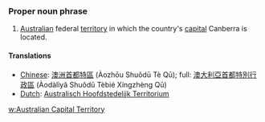 ===Proper noun phrase===
#[[Australia]]n federal [[territory]] in which the country's [[capital]] Canberra is located.
====Translations====
*[[Chinese]]: [[澳洲首都特區]] (Àozhōu Shuǒdū Tè Qū); full: [[澳大利亞首都特別行政區]] (Àodàlìyǎ Shuǒdū Tèbié Xíngzhèng Qū)
*[[Dutch]]: [[Australisch Hoofdstedelijk Territorium]]

[[w:Australian Capital Territory]]